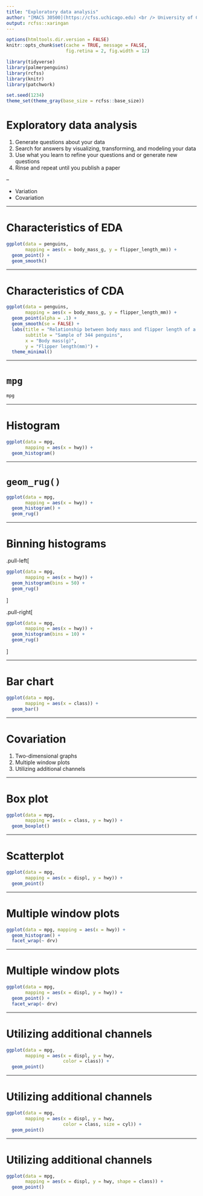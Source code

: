 ```yaml
---
title: "Exploratory data analysis"
author: "[MACS 30500](https://cfss.uchicago.edu) <br /> University of Chicago"
output: rcfss::xaringan
---
```


```r
options(htmltools.dir.version = FALSE)
knitr::opts_chunk$set(cache = TRUE, message = FALSE,
                      fig.retina = 2, fig.width = 12)

library(tidyverse)
library(palmerpenguins)
library(rcfss)
library(knitr)
library(patchwork)

set.seed(1234)
theme_set(theme_gray(base_size = rcfss::base_size))
```

# Exploratory data analysis

1. Generate questions about your data
1. Search for answers by visualizing, transforming, and modeling your data
1. Use what you learn to refine your questions and or generate new questions
1. Rinse and repeat until you publish a paper

--

* Variation
* Covariation

---

# Characteristics of EDA

```r
ggplot(data = penguins,
       mapping = aes(x = body_mass_g, y = flipper_length_mm)) +
  geom_point() +
  geom_smooth()
```

---

# Characteristics of CDA

```r
ggplot(data = penguins,
       mapping = aes(x = body_mass_g, y = flipper_length_mm)) +
  geom_point(alpha = .1) +
  geom_smooth(se = FALSE) +
  labs(title = "Relationship between body mass and flipper length of a penguin",
       subtitle = "Sample of 344 penguins",
       x = "Body mass(g)",
       y = "Flipper length(mm)") +
  theme_minimal()
```

---

# `mpg`

```r
mpg
```

---

# Histogram

```r
ggplot(data = mpg,
       mapping = aes(x = hwy)) +
  geom_histogram()
```

---

# `geom_rug()`

```r
ggplot(data = mpg,
       mapping = aes(x = hwy)) +
  geom_histogram() +
  geom_rug()
```

---

# Binning histograms

.pull-left[

```r
ggplot(data = mpg,
       mapping = aes(x = hwy)) +
  geom_histogram(bins = 50) +
  geom_rug()
```

]

.pull-right[

```r
ggplot(data = mpg,
       mapping = aes(x = hwy)) +
  geom_histogram(bins = 10) +
  geom_rug()
```

]



---

# Bar chart

```r
ggplot(data = mpg,
       mapping = aes(x = class)) +
  geom_bar()
```

---

# Covariation

1. Two-dimensional graphs
1. Multiple window plots
1. Utilizing additional channels

---

# Box plot

```r
ggplot(data = mpg,
       mapping = aes(x = class, y = hwy)) +
  geom_boxplot()
```

---

# Scatterplot

```r
ggplot(data = mpg,
       mapping = aes(x = displ, y = hwy)) +
  geom_point()
```

---

# Multiple window plots

```r
ggplot(data = mpg, mapping = aes(x = hwy)) +
  geom_histogram() +
  facet_wrap(~ drv)
```

---

# Multiple window plots

```r
ggplot(data = mpg,
       mapping = aes(x = displ, y = hwy)) +
  geom_point() +
  facet_wrap(~ drv)
```

---

# Utilizing additional channels

```r
ggplot(data = mpg,
       mapping = aes(x = displ, y = hwy,
                     color = class)) +
  geom_point()
```

---

# Utilizing additional channels

```r
ggplot(data = mpg,
       mapping = aes(x = displ, y = hwy,
                     color = class, size = cyl)) +
  geom_point()
```

---

# Utilizing additional channels

```r
ggplot(data = mpg,
       mapping = aes(x = displ, y = hwy, shape = class)) +
  geom_point()
```
